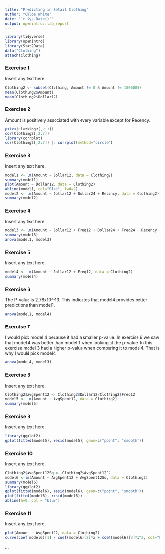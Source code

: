 ```yaml
---
title: "Predicting in Retail Clothing"
author: "Chloe White"
date: "`r Sys.Date()`"
output: openintro::lab_report
---
```


```r
library(tidyverse)
library(openintro)
library(Stat2Data)
data("Clothing")
attach(Clothing)
```

### Exercise 1

Insert any text here.

```r
Clothing2 <- subset(Clothing, Amount != 0 & Amount != 1506000)
mean(Clothing2$Amount)
mean(Clothing2$Dollar12)
```

### Exercise 2

Amount is positively associated with every variable except for Recency. 

```r
pairs(Clothing2[,2:7])
cor(Clothing2[,2:7])
library(corrplot)
cor(Clothing2[,2:7]) |> corrplot(method="circle")
```

### Exercise 3

Insert any text here.

```r
model1 <- lm(Amount ~ Dollar12, data = Clothing2)
summary(model1)
plot(Amount ~ Dollar12, data = Clothing2)
abline(model1, col="Blue", lwd=2)
model2 <- lm(Amount ~ Dollar12 + Dollar24 + Recency, data = Clothing2)
summary(model2)
```

### Exercise 4

Insert any text here.

```r
model3 <- lm(Amount ~ Dollar12 + Freq12 + Dollar24 + Freq24 + Recency + Card, data = Clothing2)
summary(model3)
anova(model1, model3)
```
### Exercise 5

Insert any text here.

```r
model4 <- lm(Amount ~ Dollar12 + Freq12, data = Clothing2)
summary(model4)
```

### Exercise 6

The P-value is 2.78x10^-13. This indicates that model4 provides better predictions than model1.

```r
anova(model1, model4)
```

### Exercise 7

I would pick model 4 because it had a smaller p-value. In exercise 6 we saw that model 4 was better than model 1 when looking at the p-value. In this exercise model 3 had a higher p-value when comparing it to model4. That is why I would pick model4. 

```r
anova(model4, model3)
```

### Exercise 8

Insert any text here.

```r
Clothing2$AvgSpent12 <- Clothing2$Dollar12/Clothing2$Freq12
model5 <- lm(Amount ~ AvgSpent12, data = Clothing2)
summary(model5)
```

### Exercise 9

Insert any text here.

```r
library(ggplot2)
qplot(fitted(model5), resid(model5), geom=c("point", "smooth"))
```

### Exercise 10

Insert any text here.

```r
Clothing2$AvgSpent12Sq <- Clothing2$AvgSpent12^2
model6 <-lm(Amount ~ AvgSpent12 + AvgSpent12Sq, data = Clothing2)
summary(model6)
library(ggplot2)
qplot(fitted(model6), resid(model6), geom=c("point", "smooth"))
plot(fitted(model6), resid(model6))
abline(h=0, col = "blue")
```

### Exercise 11

Insert any text here.

```r
plot(Amount ~ AvgSpent12, data = Clothing2)
curve(coef(model6)[1] + coef(model6)[2]*x + coef(model6)[3]*x^2, col="blue", lwd=2, add=T)
```

...

